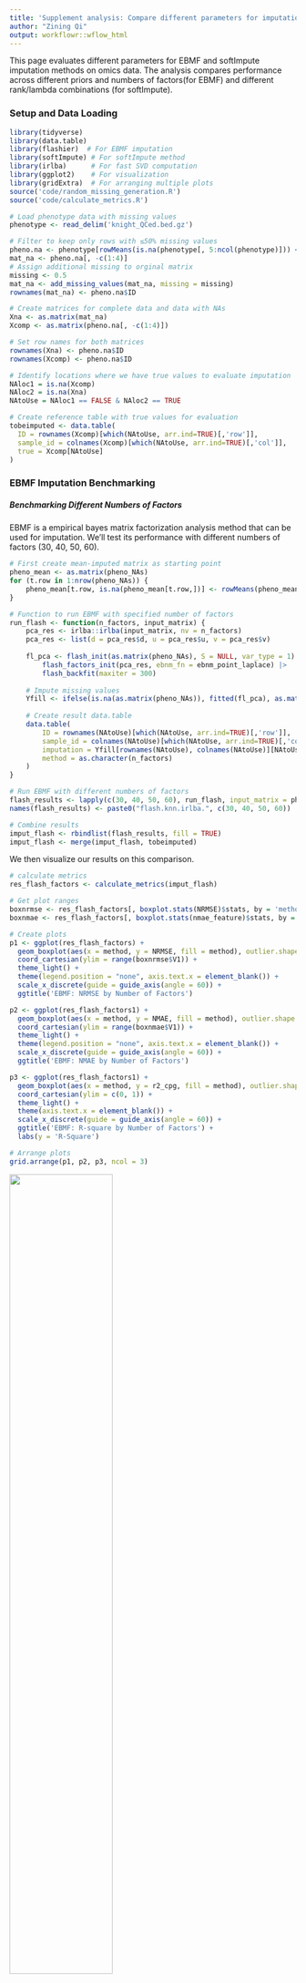 ```yaml
---
title: 'Supplement analysis: Compare different parameters for imputation methods'
author: "Zining Qi"
output: workflowr::wflow_html
---
```


This page evaluates different parameters for EBMF and softImpute imputation methods on omics data. The analysis compares performance across different priors and numbers of factors(for EBMF) and different rank/lambda combinations (for softImpute).

### Setup and Data Loading

```r
library(tidyverse)
library(data.table)
library(flashier)  # For EBMF imputation
library(softImpute) # For softImpute method
library(irlba)      # For fast SVD computation
library(ggplot2)    # For visualization
library(gridExtra)  # For arranging multiple plots
source('code/random_missing_generation.R')
source('code/calculate_metrics.R')
```

```r
# Load phenotype data with missing values
phenotype <- read_delim('knight_QCed.bed.gz')

# Filter to keep only rows with ≤50% missing values
pheno.na <- phenotype[rowMeans(is.na(phenotype[, 5:ncol(phenotype)])) <= 0.5, ]
mat_na <- pheno.na[, -c(1:4)]
# Assign additional missing to orginal matrix
missing <- 0.5
mat_na <- add_missing_values(mat_na, missing = missing)
rownames(mat_na) <- pheno.na$ID

# Create matrices for complete data and data with NAs
Xna <- as.matrix(mat_na)
Xcomp <- as.matrix(pheno.na[, -c(1:4)])

# Set row names for both matrices
rownames(Xna) <- pheno.na$ID
rownames(Xcomp) <- pheno.na$ID

# Identify locations where we have true values to evaluate imputation
NAloc1 = is.na(Xcomp)
NAloc2 = is.na(Xna)
NAtoUse = NAloc1 == FALSE & NAloc2 == TRUE

# Create reference table with true values for evaluation
tobeimputed <- data.table(
  ID = rownames(Xcomp)[which(NAtoUse, arr.ind=TRUE)[,'row']],
  sample_id = colnames(Xcomp)[which(NAtoUse, arr.ind=TRUE)[,'col']],
  true = Xcomp[NAtoUse]
)
```


### EBMF Imputation Benchmarking

##### Benchmarking Different Numbers of Factors

EBMF is a empirical bayes matrix factorization analysis method that can be used for imputation. We'll test its performance with different numbers of factors (30, 40, 50, 60).


```r
# First create mean-imputed matrix as starting point
pheno_mean <- as.matrix(pheno_NAs)
for (t.row in 1:nrow(pheno_NAs)) {
    pheno_mean[t.row, is.na(pheno_mean[t.row,])] <- rowMeans(pheno_mean, na.rm = TRUE)[t.row]
}

# Function to run EBMF with specified number of factors
run_flash <- function(n_factors, input_matrix) {
    pca_res <- irlba::irlba(input_matrix, nv = n_factors)
    pca_res <- list(d = pca_res$d, u = pca_res$u, v = pca_res$v)
    
    fl_pca <- flash_init(as.matrix(pheno_NAs), S = NULL, var_type = 1) |>
        flash_factors_init(pca_res, ebnm_fn = ebnm_point_laplace) |>
        flash_backfit(maxiter = 300)
    
    # Impute missing values
    Yfill <- ifelse(is.na(as.matrix(pheno_NAs)), fitted(fl_pca), as.matrix(pheno_NAs))
    
    # Create result data.table
    data.table(
        ID = rownames(NAtoUse)[which(NAtoUse, arr.ind=TRUE)[,'row']],
        sample_id = colnames(NAtoUse)[which(NAtoUse, arr.ind=TRUE)[,'col']],
        imputation = Yfill[rownames(NAtoUse), colnames(NAtoUse)][NAtoUse],
        method = as.character(n_factors)
    )
}

# Run EBMF with different numbers of factors
flash_results <- lapply(c(30, 40, 50, 60), run_flash, input_matrix = pheno_mean)
names(flash_results) <- paste0("flash.knn.irlba.", c(30, 40, 50, 60))

# Combine results
imput_flash <- rbindlist(flash_results, fill = TRUE)
imput_flash <- merge(imput_flash, tobeimputed)
```

We then visualize our results on this comparison. 

```r
# calculate metrics
res_flash_factors <- calculate_metrics(imput_flash)

# Get plot ranges
boxnrmse <- res_flash_factors[, boxplot.stats(NRMSE)$stats, by = 'method'] 
boxnmae <- res_flash_factors[, boxplot.stats(nmae_feature)$stats, by = 'method'] 

# Create plots
p1 <- ggplot(res_flash_factors) +
  geom_boxplot(aes(x = method, y = NRMSE, fill = method), outlier.shape = NA) +
  coord_cartesian(ylim = range(boxnrmse$V1)) +
  theme_light() +
  theme(legend.position = "none", axis.text.x = element_blank()) + 
  scale_x_discrete(guide = guide_axis(angle = 60)) + 
  ggtitle('EBMF: NRMSE by Number of Factors')

p2 <- ggplot(res_flash_factors1) +
  geom_boxplot(aes(x = method, y = NMAE, fill = method), outlier.shape = NA) +
  coord_cartesian(ylim = range(boxnmae$V1)) +
  theme_light() +
  theme(legend.position = "none", axis.text.x = element_blank()) +
  scale_x_discrete(guide = guide_axis(angle = 60)) + 
  ggtitle('EBMF: NMAE by Number of Factors')

p3 <- ggplot(res_flash_factors1) +
  geom_boxplot(aes(x = method, y = r2_cpg, fill = method), outlier.shape = NA) +
  coord_cartesian(ylim = c(0, 1)) +
  theme_light() +
  theme(axis.text.x = element_blank()) +
  scale_x_discrete(guide = guide_axis(angle = 60)) + 
  ggtitle('EBMF: R-square by Number of Factors') +
  labs(y = 'R-Square')

# Arrange plots
grid.arrange(p1, p2, p3, ncol = 3)
```

![](figure/ebmf_factors.png){width="60%"}


##### Benchmarking Different Priors

EBMF allows different prior distributions for the factors. We compare three options:

- Point Laplace prior (ebnm_point_laplace)

- Point Normal prior (ebnm_point_normal)

- Normal Scale Mixture prior (ebnm_normal_scale_mixture)

```r
# Function to run EBMF with different priors
run_flash_prior <- function(prior_fn, prior_name) {
    pca_res <- irlba::irlba(pheno_mean, nv = 60)
    pca_res <- list(d = pca_res$d, u = pca_res$u, v = pca_res$v)
    
    fl_pca <- flash_init(as.matrix(pheno_NAs), S = NULL, var_type = 1) |>
        flash_factors_init(pca_res, ebnm_fn = prior_fn) |>
        flash_backfit(maxiter = 200)
    
    Yfill <- ifelse(is.na(as.matrix(pheno_NAs)), fitted(fl_pca), as.matrix(pheno_NAs))
    
    data.table(
        ID = rownames(NAtoUse)[which(NAtoUse, arr.ind=TRUE)[,'row']],
        sample_id = colnames(NAtoUse)[which(NAtoUse, arr.ind=TRUE)[,'col']],
        imputation = Yfill[rownames(NAtoUse), colnames(NAtoUse)][NAtoUse],
        method = prior_name
    )
}

# Run with different priors
flash_prior_results <- list(
    run_flash_prior(ebnm_point_normal, "point_normal"),
    run_flash_prior(ebnm_point_laplace, "point_laplace"),
    run_flash_prior(ebnm_normal_scale_mixture, "normal_mixture")
)

# Combine results
imput_flash_priors <- rbindlist(flash_prior_results, fill = TRUE)
imput_flash_priors <- merge(imput_flash_priors, tobeimputed)
```

Again, we visualize our results on this comparison. 

```r
# Calculate metrics
res_flash_priors <- calculate_metrics(imput_flash_priors)

# Get plot ranges
boxnrmse <- res_flash_priors[, boxplot.stats(NRMSE)$stats, by = 'method'] 
boxnmae <- res_flash_priors[, boxplot.stats(nmae_feature)$stats, by = 'method'] 

# Create plots
p1 <- ggplot(res_flash_priors) +
  geom_boxplot(aes(x = method, y = NRMSE, fill = method), outlier.shape = NA) +
  coord_cartesian(ylim = range(boxnrmse$V1)) +
  theme_light() +
  theme(legend.position = "none", axis.text.x = element_blank()) + 
  scale_x_discrete(guide = guide_axis(angle = 60)) + 
  ggtitle('EBMF: NRMSE by Prior Distribution')

p2 <- ggplot(res_flash_prior) +
  geom_boxplot(aes(x = method, y = NMAE, fill = method), outlier.shape = NA) +
  coord_cartesian(ylim = range(boxnmae$V1)) +
  theme_light() +
  theme(legend.position = "none", axis.text.x = element_blank()) +
  scale_x_discrete(guide = guide_axis(angle = 60)) + 
  ggtitle('EBMF: NMAE by Prior Distribution')

p3 <- ggplot(res_flash_priors) +
  geom_boxplot(aes(x = method, y = r2_cpg, fill = method), outlier.shape = NA) +
  coord_cartesian(ylim = c(0, 1)) +
  theme_light() +
  theme(axis.text.x = element_blank()) +
  scale_x_discrete(guide = guide_axis(angle = 60)) + 
  ggtitle('EBMF: R² by Prior Distribution') +
  labs(y = 'R-Square')

# Arrange plots
grid.arrange(p1, p2, p3, ncol = 3)
```

![](figure/ebmf_priors.png){width="60%"}

### softImpute Benchmarking

softImpute is a matrix completion method using nuclear norm regularization. We test different combinations of rank (number of components) and lambda (regularization parameter).

```r
# Define parameter combinations to test
rank_lst <- c(5, 10, 25, 50)
lambda_lst <- c(5, 15, 30, 50)

# Run softImpute with all parameter combinations
imp <- list()
i <- 1
for (r in rank_lst) {
  for (l in lambda_lst) {
    X_mis_C <- as(as.matrix(pheno_NAs), "Incomplete")
    fit1 <- softImpute(X_mis_C, rank = r, lambda = l, type = "svd")
    Yfill5 <- complete(as.matrix(pheno_NAs), fit1)
    
    imp[[i]] <- data.table(
      ID = rownames(NAtoUse)[which(NAtoUse, arr.ind=TRUE)[,'row']],
      sample_id = colnames(NAtoUse)[which(NAtoUse, arr.ind=TRUE)[,'col']],
      imputation = Yfill5[rownames(NAtoUse), colnames(NAtoUse)][NAtoUse],
      rank = r,
      lambda = l
    )
    i <- i + 1
  }
}

# Combine results
imput_soft <- rbindlist(imp, fill = TRUE)
imput_soft[, rank := factor(rank, levels = rank_lst)]
imput_soft[, lambda := factor(lambda, levels = lambda_lst)]
imput_soft <- merge(imput_soft, tobeimputed)
```

Finally, visualize the comparison result. 
```r
# calculate metrics
res_softimpute <- calculate_metrics(imput_soft, c("rank", "lambda"))

# Create faceted plots for softImpute results
p1 <- ggplot(res_softimpute) +
  geom_boxplot(aes(x = lambda, y = NRMSE, fill = lambda)) +
  facet_grid(rank ~ ., scales = "free_y", space = "free") +
  theme_light() +
  theme(axis.text.x = element_blank()) +
  ggtitle("softImpute: NRMSE by Rank and Lambda")

p2 <- ggplot(res_softimpute) +
  geom_boxplot(aes(x = lambda, y = NMAE, fill = lambda)) +
  facet_grid(rank ~ ., scales = "free_y", space = "free") +
  theme_light() +
  theme(legend.position = "none", axis.text.x = element_blank()) +
  ggtitle("softImpute: NMAE by Rank and Lambda")

p3 <- ggplot(res_softimpute) +
  geom_boxplot(aes(x = lambda, y = r2_cpg, fill = lambda)) +
  facet_grid(rank ~ ., scales = "free_y", space = "free") +
  theme_light() +
  theme(legend.position = "none", axis.text.x = element_blank()) +
  ggtitle("softImpute: R² by Rank and Lambda") +
  labs(y = 'R-Square')

legend <- get_legend(p1)
p1 <- p1 + theme(legend.position = "none")

# Arrange plots
grid.arrange(p1, p2, p3, legend, ncol = 4, widths = c(2.3, 2.3, 2.3, 0.8))
```


![](figure/softimpute_paras.png){width="60%"}

